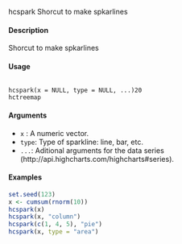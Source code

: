 
hcspark
Shorcut to make spkarlines

#### Description 

Shorcut to make spkarlines

####  Usage 
 <pre><code>
hcspark(x = NULL, type = NULL, ...)20
hctreemap
</code></pre> 
#### Arguments 
 

* ``x`` : A numeric vector.
* ``type``: Type of sparkline: line, bar, etc.
* `` ...  ``: Aditional arguments for the data series (http://api.highcharts.com/highcharts#series).

#### Examples 
 ```r
set.seed(123)
x <- cumsum(rnorm(10))
hcspark(x)
hcspark(x, "column")
hcspark(c(1, 4, 5), "pie")
hcspark(x, type = "area")
```
